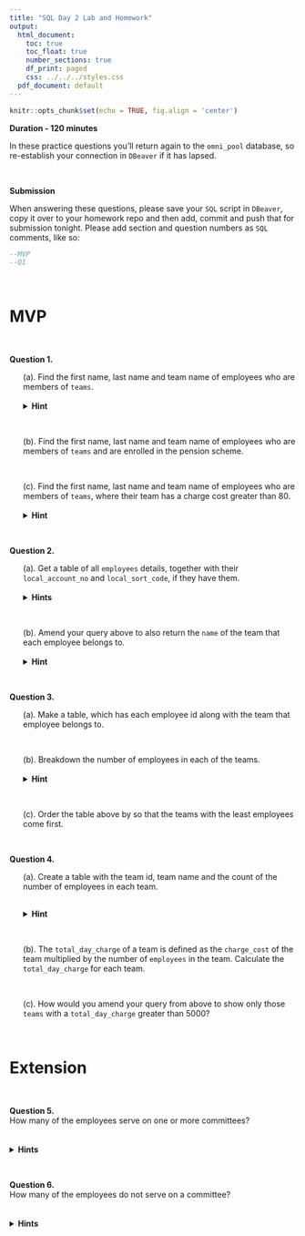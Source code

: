 ```yaml
---
title: "SQL Day 2 Lab and Homework"
output:
  html_document:
    toc: true
    toc_float: true
    number_sections: true
    df_print: paged
    css: ../../../styles.css
  pdf_document: default
---
```


```r
knitr::opts_chunk$set(echo = TRUE, fig.align = 'center')
```

**Duration - 120 minutes**  

In these practice questions you'll return again to the `omni_pool` database, so re-establish your connection in `DBeaver` if it has lapsed. 

<br>
<div class='emphasis'>
**Submission**

When answering these questions, please save your `SQL` script in `DBeaver`, copy it over to your homework repo and then add, commit and push that for submission tonight. Please add section and question numbers as `SQL` comments, like so:

```sql
--MVP
--Q1
```
</div>
<br>

# MVP 

<br>

**Question 1.**\
<ul>
(a). Find the first name, last name and team name of employees who are members of `teams`.
<br><br>
<details>
<summary>**Hint**</summary>  
We only want employees who are also in the teams table. So which type of join should we use? 
</details>

<br>

(b). Find the first name, last name and team name of employees who are members of `teams` and are enrolled in the pension scheme.

<br>

(c). Find the first name, last name and team name of employees who are members of `teams`, where their team has a charge cost greater than 80. 
<br><br>
<details>
<summary>**Hint**</summary>  
`charge_cost` may be the wrong type to compare with value `80`. Can you find a way to convert it **without changing** the database? 
</details>
</ul>
<br>

**Question 2.**\
<ul>
(a). Get a table of all `employees` details, together with their `local_account_no` and `local_sort_code`, if they have them.
<br><br>
<details>
<summary>**Hints**</summary>  
`local_account_no` and `local_sort_code` are fields in `pay_details`, and employee details are held in `employees`, so this query requires a `JOIN`.
<br><br>
What sort of `JOIN` is needed if we want details of **all** employees, even if they don't have stored `local_account_no` and `local_sort_code`?
</details>

<br>

(b). Amend your query above to also return the `name` of the team that each employee belongs to.
<br><br>
<details>
<summary>**Hint**</summary>  
The name of the team is in the `teams` table, so we will need to do another join.
</details>
</ul>
<br>

**Question 3.**\
<ul>
(a). Make a table, which has each employee id along with the team that employee belongs to.

<br>

(b). Breakdown the number of employees in each of the teams.
<br><br>
<details>
<summary>**Hint**</summary>   
You will need to add a group by to the table you created above.
</details>

<br>

(c). Order the table above by so that the teams with the least employees come first.
</ul>
<br>

**Question 4.**\
<ul>
(a). Create a table with the team id, team name and the count of the number of employees in each team.

<br>
<details>
<summary>**Hint**</summary> 
If you `GROUP BY teams.id`, because it's the primary key, you can `SELECT` any other column of `teams` that you want (this is an exception to the rule that normally you can only `SELECT` a column that you `GROUP BY`).
</details>
<br>

(b). The `total_day_charge` of a team is defined as the `charge_cost` of the team multiplied by the number of `employees` in the team. Calculate the `total_day_charge` for each team.
<br>

<br>

(c). How would you amend your query from above to show only those `teams` with a `total_day_charge` greater than 5000?
</ul>
<br>

# Extension 

<br>

**Question 5.**\
How many of the employees serve on one or more committees?  
<br><br>
<details>
<summary>**Hints**</summary> 
All of the details of membership of committees is held in a single table: `employees_committees`, so this doesn't require a join.
<br><br>
Some employees may serve in multiple committees. Can you find the number of distinct employees who serve? [**Extra hint** - do some research on the `DISTINCT()` function].
</details>

<br>

**Question 6.**\
How many of the employees do not serve on a committee?  
<br><br>
<details>
<summary>**Hints**</summary>   
This requires joining over only two tables
<br><br>
Could you use a join and find rows without a match in the join?
</details>
  

